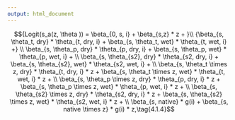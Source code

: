 ```yaml
---
output: html_document
---
```


$${Logit(s_a(z, \theta )) =
\beta_{0, s, i} + \beta_{s,z} * z + }\\
{\beta_{s, \theta_t, dry} *     \theta_{t, dry, i} +
\beta_{s, \theta_t, wet} *     \theta_{t, wet, i} +} \\
\beta_{s, \theta_p, dry} *    \theta_{p, dry, i} +
\beta_{s, \theta_p, wet} *    \theta_{p, wet, i} + \\
\beta_{s, \theta_{s2}, dry} * \theta_{s2, dry, i} + 
\beta_{s, \theta_{s2}, wet} * \theta_{s2, wet, i} + \\
\beta_{s, \theta_t \times z, dry} *    \theta_{t, dry, i} * z + 
\beta_{s, \theta_t \times z, wet} *    \theta_{t, wet, i} * z + \\
\beta_{s, \theta_p \times z, dry} *    \theta_{p, dry, i} * z + 
\beta_{s, \theta_p \times z, wet} *    \theta_{p, wet, i} * z + \\
\beta_{s, \theta_{s2} \times z, dry} * \theta_{s2, dry, i} * z + 
\beta_{s, \theta_{s2} \times z, wet} * \theta_{s2, wet, i} * z + \\
\beta_{s, native} * g(i) + \beta_{s, native \times z} * g(i) * z,\tag{4.1.4}$$

